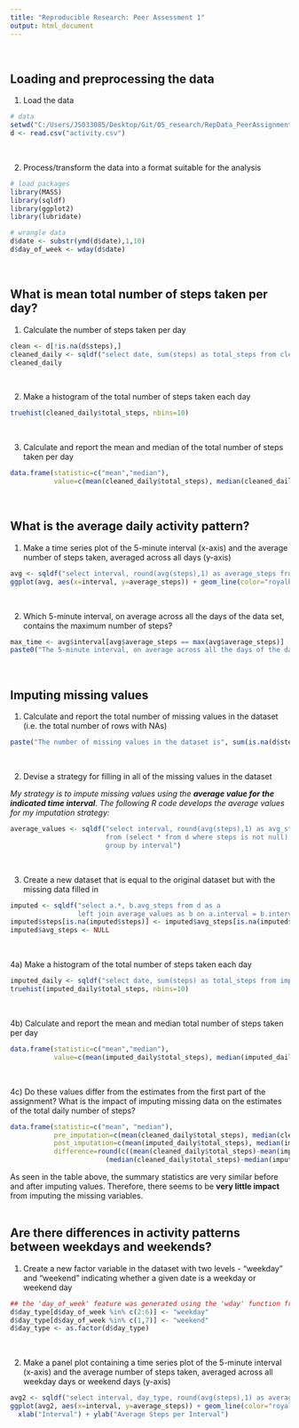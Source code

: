 ```yaml
---
title: "Reproducible Research: Peer Assessment 1"
output: html_document
---
```


<br>

## Loading and preprocessing the data

1) Load the data
<br>

```r
# data
setwd("C:/Users/JS033085/Desktop/Git/05_research/RepData_PeerAssignment1")
d <- read.csv("activity.csv")
```
<br>

2) Process/transform the data into a format suitable for the analysis

```r
# load packages
library(MASS)
library(sqldf)
library(ggplot2)
library(lubridate)

# wrangle data
d$date <- substr(ymd(d$date),1,10)
d$day_of_week <- wday(d$date)

```
<br>

## What is mean total number of steps taken per day?

1) Calculate the number of steps taken per day

```r
clean <- d[!is.na(d$steps),]
cleaned_daily <- sqldf("select date, sum(steps) as total_steps from clean group by date")
cleaned_daily
```
<br>

2) Make a histogram of the total number of steps taken each day

```r
truehist(cleaned_daily$total_steps, nbins=10)
```
<br>

3) Calculate and report the mean and median of the total number of steps taken per day
```r
data.frame(statistic=c("mean","median"), 
           value=c(mean(cleaned_daily$total_steps), median(cleaned_daily$total_steps)))
```
<br>

## What is the average daily activity pattern?

1) Make a time series plot of the 5-minute interval (x-axis) and the average number of steps taken, averaged across all days (y-axis)

```r
avg <- sqldf("select interval, round(avg(steps),1) as average_steps from clean group by interval")
ggplot(avg, aes(x=interval, y=average_steps)) + geom_line(color="royalblue2") + xlab("Interval") + ylab("Average Steps per Interval")

```
<br>

2) Which 5-minute interval, on average across all the days of the data set, contains the maximum number of steps?

```r
max_time <- avg$interval[avg$average_steps == max(avg$average_steps)]
paste0("The 5-minute interval, on average across all the days of the data set, with the maximum number of steps is ", max_time)
```
<br>

## Imputing missing values

1) Calculate and report the total number of missing values in the dataset (i.e. the total number of rows with NAs)

```r
paste("The number of missing values in the dataset is", sum(is.na(d$steps)))
```
<br>

2) Devise a strategy for filling in all of the missing values in the dataset

*My strategy is to impute missing values using the **average value for the indicated time interval**.  The following R code develops the average values for my imputation strategy:*

```r
average_values <- sqldf("select interval, round(avg(steps),1) as avg_steps 
                        from (select * from d where steps is not null) 
                        group by interval")
```
<br>

3) Create a new dataset that is equal to the original dataset but with the missing data filled in

```r
imputed <- sqldf("select a.*, b.avg_steps from d as a
                 left join average_values as b on a.interval = b.interval")
imputed$steps[is.na(imputed$steps)] <- imputed$avg_steps[is.na(imputed$steps)]
imputed$avg_steps <- NULL
```
<br>

4a) Make a histogram of the total number of steps taken each day

```r
imputed_daily <- sqldf("select date, sum(steps) as total_steps from imputed group by date")
truehist(imputed_daily$total_steps, nbins=10)
```
<br>

4b) Calculate and report the mean and median total number of steps taken per day

```r
data.frame(statistic=c("mean","median"), 
           value=c(mean(imputed_daily$total_steps), median(imputed_daily$total_steps)))
```
<br>

4c) Do these values differ from the estimates from the first part of the assignment? What is the impact of imputing missing data on the estimates of the total daily number of steps?

```r
data.frame(statistic=c("mean", "median"), 
           pre_imputation=c(mean(cleaned_daily$total_steps), median(cleaned_daily$total_steps)), 
           post_imputation=c(mean(imputed_daily$total_steps), median(imputed_daily$total_steps)), 
           difference=round(c((mean(cleaned_daily$total_steps)-mean(imputed_daily$total_steps)), 
                        (median(cleaned_daily$total_steps)-median(imputed_daily$total_steps))),2))
```
As seen in the table above, the summary statistics are very similar before and after imputing values.  Therefore, there seems to be **very little impact** from imputing the missing variables.
<br><br>

## Are there differences in activity patterns between weekdays and weekends?

1) Create a new factor variable in the dataset with two levels - "weekday" and "weekend" indicating whether a given date is a weekday or weekend day

```r
## the 'day_of_week' feature was generated using the 'wday' function from the Lubridate package (applied previously in the pre-processing stage)
d$day_type[d$day_of_week %in% c(2:6)] <- "weekday"
d$day_type[d$day_of_week %in% c(1,7)] <- "weekend"
d$day_type <- as.factor(d$day_type)
```
<br>

2) Make a panel plot containing a time series plot of the 5-minute interval (x-axis) and the average number of steps taken, averaged across all weekday days or weekend days (y-axis)

```r
avg2 <- sqldf("select interval, day_type, round(avg(steps),1) as average_steps from d group by interval, day_type")
ggplot(avg2, aes(x=interval, y=average_steps)) + geom_line(color="royalblue2") + facet_wrap(~day_type, nrow=2) + 
  xlab("Interval") + ylab("Average Steps per Interval")
```

